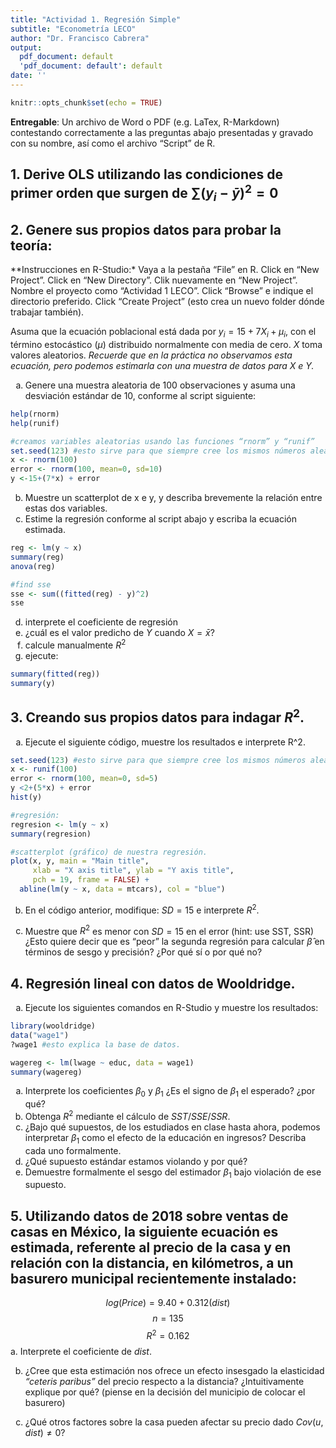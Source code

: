 ```yaml
---
title: "Actividad 1. Regresión Simple"
subtitle: "Econometría LECO"
author: "Dr. Francisco Cabrera"
output:
  pdf_document: default
  'pdf_document: default': default
date: ''
---
```


```r
knitr::opts_chunk$set(echo = TRUE)
```

**Entregable**: Un archivo de Word o PDF (e.g. LaTex, R-Markdown) contestando correctamente a las preguntas abajo presentadas y gravado con su nombre, así como el archivo “Script” de R.

## 1.	Derive OLS utilizando las condiciones de primer orden que surgen de $\sum(y_i-\bar{y})^2 = 0$

## 2. Genere sus propios datos para probar la teoría:

**Instrucciones en R-Studio:*
Vaya a la pestaña "File" en R. Click en "New Project". Click en "New Directory". Clik nuevamente en "New Project". Nombre el proyecto como "Actividad 1 LECO". Click "Browse" e indique el directorio preferido. Click “Create Project” (esto crea un nuevo folder dónde trabajar también). 

Asuma que la ecuación poblacional está dada por $y_i=15+7X_i+\mu_i$, con el término estocástico ($\mu$) distribuido normalmente con media de cero. $X$ toma valores aleatorios. *Recuerde que en la práctica no observamos esta ecuación, pero podemos estimarla con una muestra de datos para X e Y.* 

a. Genere una muestra aleatoria de 100 observaciones y asuma una desviación estándar de 10, conforme al script siguiente:   

```r
help(rnorm)
help(runif)

#creamos variables aleatorias usando las funciones “rnorm” y “runif”
set.seed(123) #esto sirve para que siempre cree los mismos números aleatorios
x <- rnorm(100)
error <- rnorm(100, mean=0, sd=10)
y <-15+(7*x) + error 

```

b. Muestre un scatterplot de x e y, y describa brevemente la relación entre estas dos variables.
c. Estime la regresión conforme al script abajo y escriba la ecuación estimada.

```r
reg <- lm(y ~ x)
summary(reg)
anova(reg)

#find sse
sse <- sum((fitted(reg) - y)^2)
sse

```
d. interprete el coeficiente de regresión
e. ¿cuál es el valor predicho de $Y$ cuando $X=\bar{x}$?
f. calcule manualmente $R^2$
g. ejecute:

```r
summary(fitted(reg))
summary(y)
```

## 3. Creando sus propios datos para indagar $R^2$.

a. Ejecute el siguiente código, muestre los resultados e interprete R^2.

```r
set.seed(123) #esto sirve para que siempre cree los mismos números aleatorios
x <- runif(100)
error <- rnorm(100, mean=0, sd=5)
y <2+(5*x) + error 
hist(y)

#regresión:
regresion <- lm(y ~ x)
summary(regresion)

#scatterplot (gráfico) de nuestra regresión.
plot(x, y, main = "Main title",
     xlab = "X axis title", ylab = "Y axis title",
     pch = 19, frame = FALSE) +
  abline(lm(y ~ x, data = mtcars), col = "blue")
```

b. En el código anterior, modifique: $SD=15$ e interprete $R^2$. 

c. Muestre que $R^2$ es menor con $SD=15$ en el error (hint: use SST, SSR) ¿Esto quiere decir que es “peor” la segunda regresión para calcular $\hat{\beta}$ en términos de sesgo y precisión? ¿Por qué sí o por qué no?

## 4.	Regresión lineal con datos de Wooldridge.

a.	Ejecute los siguientes comandos en R-Studio y muestre los resultados:

```r
library(wooldridge)
data("wage1")
?wage1 #esto explica la base de datos.

wagereg <- lm(lwage ~ educ, data = wage1)
summary(wagereg)
```

a.	Interprete los coeficientes $\beta_0$ y $\beta_1$ ¿Es el signo de $\beta_1$ el esperado? ¿por qué?
b.	Obtenga $R^2$ mediante el cálculo de $SST/SSE/SSR$.
c.	¿Bajo qué supuestos, de los estudiados en clase hasta ahora, podemos interpretar $\beta_1$ como el efecto de la educación en ingresos? Describa cada uno formalmente.
d.	¿Qué supuesto estándar estamos violando y por qué? 
e.	Demuestre formalmente el sesgo del estimador $\beta_1$ bajo violación de ese supuesto.

## 5. Utilizando datos de 2018 sobre ventas de casas en México, la siguiente ecuación es estimada, referente al precio de la casa y en relación con la distancia, en kilómetros, a un basurero municipal recientemente instalado: 

$$log(Price) = 9.40 + 0.312 (dist)$$ 
$$n= 135$$
$$R^2 = 0.162$$
a. Interprete el coeficiente de *dist*.

b. ¿Cree que esta estimación nos ofrece un efecto insesgado la elasticidad *“ceteris paribus”* del precio respecto a la distancia? ¿Intuitivamente explique por qué? (piense en la decisión del municipio de colocar el basurero) 

c. ¿Qué otros factores sobre la casa pueden afectar su precio dado $Cov(u,dist)\ne0$? 

